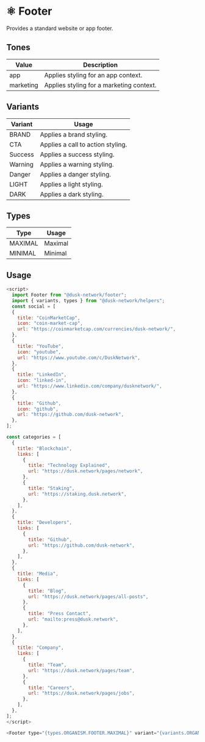 
<Meta title="Docs/Components/Organisms/Footer" />

# ⚛️ Footer

Provides a standard website or app footer.

## Tones

| Value     | Description                              |
| --------- | ---------------------------------------- |
| app       | Applies styling for an app context.      |
| marketing | Applies styling for a marketing context. |

## Variants

| Variant | Usage                             |
| ------- | --------------------------------- |
| BRAND   | Applies a brand styling.          |
| CTA     | Applies a call to action styling. |
| Success | Applies a success styling.        |
| Warning | Applies a warning styling.        |
| Danger  | Applies a danger styling.         |
| LIGHT   | Applies a light styling.          |
| DARK    | Applies a dark styling.           |

## Types

| Type    | Usage   |
| ------- | ------- |
| MAXIMAL | Maximal |
| MINIMAL | Minimal |

## Usage

```js
<script>
  import Footer from "@dusk-network/footer";
  import { variants, types } from "@dusk-network/helpers";
  const social = [
  {
    title: "CoinMarketCap",
    icon: "coin-market-cap",
    url: "https://coinmarketcap.com/currencies/dusk-network/",
  },
  {
    title: "YouTube",
    icon: "youtube",
    url: "https://www.youtube.com/c/DuskNetwork",
  },
  {
    title: "LinkedIn",
    icon: "linked-in",
    url: "https://www.linkedin.com/company/dusknetwork/",
  },
  {
    title: "Github",
    icon: "github",
    url: "https://github.com/dusk-network",
  },
];

const categories = [
  {
    title: "Blockchain",
    links: [
      {
        title: "Technology Explained",
        url: "https://dusk.network/pages/network",
      },
      {
        title: "Staking",
        url: "https://staking.dusk.network",
      },
    ],
  },
  {
    title: "Developers",
    links: [
      {
        title: "Github",
        url: "https://github.com/dusk-network",
      },
    ],
  },
  {
    title: "Media",
    links: [
      {
        title: "Blog",
        url: "https://dusk.network/pages/all-posts",
      },
      {
        title: "Press Contact",
        url: "mailto:press@dusk.network",
      },
    ],
  },
  {
    title: "Company",
    links: [
      {
        title: "Team",
        url: "https://dusk.network/pages/team",
      },
      {
        title: "Careers",
        url: "https://dusk.network/pages/jobs",
      },
    ],
  },
];
</script>

<Footer type="{types.ORGANISM.FOOTER.MAXIMAL}" variant="{variants.ORGANISM.FOOTER.BRAND}" social="{social}" categories="{categories}" />
```
